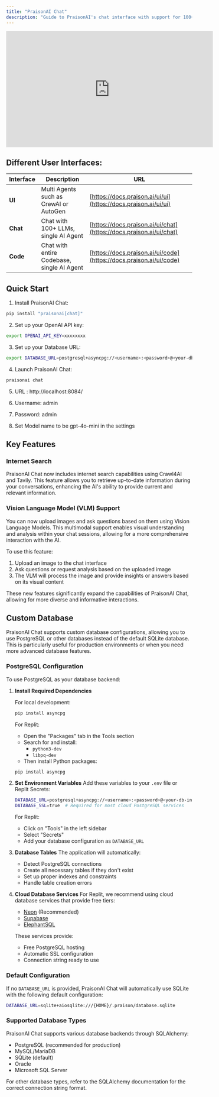 ```yaml
---
title: "PraisonAI Chat"
description: "Guide to PraisonAI's chat interface with support for 100+ LLMs, internet search, vision models, and custom database configurations"
---
```


<iframe width="560" height="315" src="https://www.youtube.com/embed/sw3uDqn2h1Y" title="YouTube video player" frameborder="0" allow="accelerometer; autoplay; clipboard-write; encrypted-media; gyroscope; picture-in-picture" allowfullscreen></iframe>

## Different User Interfaces:

| Interface | Description | URL |
|---|---|---|
| **UI** | Multi Agents such as CrewAI or AutoGen | [https://docs.praison.ai/ui/ui](https://docs.praison.ai/ui/ui) |
| **Chat** | Chat with 100+ LLMs, single AI Agent | [https://docs.praison.ai/ui/chat](https://docs.praison.ai/ui/chat) |
| **Code** | Chat with entire Codebase, single AI Agent | [https://docs.praison.ai/ui/code](https://docs.praison.ai/ui/code) |

## Quick Start

1. Install PraisonAI Chat:
```bash
pip install "praisonai[chat]"
```

2. Set up your OpenAI API key:
```bash
export OPENAI_API_KEY=xxxxxxxx
```

3. Set up your Database URL:
```bash
export DATABASE_URL=postgresql+asyncpg://<username>:<password>@<your-db-instance-url>/<database-name>
```

4. Launch PraisonAI Chat:
```bash
praisonai chat
```

5. URL : http://localhost:8084/

6. Username: admin

7. Password: admin

8. Set Model name to be gpt-4o-mini in the settings


## Key Features

### Internet Search

PraisonAI Chat now includes internet search capabilities using Crawl4AI and Tavily. This feature allows you to retrieve up-to-date information during your conversations, enhancing the AI's ability to provide current and relevant information.

### Vision Language Model (VLM) Support

You can now upload images and ask questions based on them using Vision Language Models. This multimodal support enables visual understanding and analysis within your chat sessions, allowing for a more comprehensive interaction with the AI.

To use this feature:
1. Upload an image to the chat interface
2. Ask questions or request analysis based on the uploaded image
3. The VLM will process the image and provide insights or answers based on its visual content

These new features significantly expand the capabilities of PraisonAI Chat, allowing for more diverse and informative interactions.

## Custom Database

PraisonAI Chat supports custom database configurations, allowing you to use PostgreSQL or other databases instead of the default SQLite database. This is particularly useful for production environments or when you need more advanced database features.

### PostgreSQL Configuration

To use PostgreSQL as your database backend:

1. **Install Required Dependencies**

   For local development:
   ```bash
   pip install asyncpg
   ```

   For Replit:
   - Open the "Packages" tab in the Tools section
   - Search for and install:
     - `python3-dev`
     - `libpq-dev`
   - Then install Python packages:
   ```bash
   pip install asyncpg
   ```

2. **Set Environment Variables**
   Add these variables to your `.env` file or Replit Secrets:
   ```bash
   DATABASE_URL=postgresql+asyncpg://<username>:<password>@<your-db-instance-url>/<database-name>
   DATABASE_SSL=true  # Required for most cloud PostgreSQL services
   ```

   For Replit:
   - Click on "Tools" in the left sidebar
   - Select "Secrets"
   - Add your database configuration as `DATABASE_URL`

3. **Database Tables**
   The application will automatically:
   - Detect PostgreSQL connections
   - Create all necessary tables if they don't exist
   - Set up proper indexes and constraints
   - Handle table creation errors

4. **Cloud Database Services**
   For Replit, we recommend using cloud database services that provide free tiers:
   - [Neon](https://neon.tech) (Recommended)
   - [Supabase](https://supabase.com)
   - [ElephantSQL](https://www.elephantsql.com)

   These services provide:
   - Free PostgreSQL hosting
   - Automatic SSL configuration
   - Connection string ready to use

### Default Configuration

If no `DATABASE_URL` is provided, PraisonAI Chat will automatically use SQLite with the following default configuration:
```bash
DATABASE_URL=sqlite+aiosqlite:///{HOME}/.praison/database.sqlite
```

### Supported Database Types

PraisonAI Chat supports various database backends through SQLAlchemy:
- PostgreSQL (recommended for production)
- MySQL/MariaDB
- SQLite (default)
- Oracle
- Microsoft SQL Server

For other database types, refer to the SQLAlchemy documentation for the correct connection string format.
